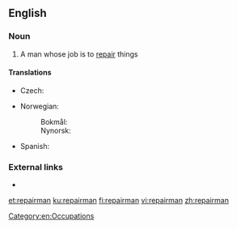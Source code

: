 ==English==

===Noun===
{{en-noun|repairmen}}

# A man whose job is to [[repair]] things

====Translations====
{{trans-top|man whose job is to repair things}}
* Czech: {{t|cs|opravář|m}}
{{trans-mid}}
* Norwegian:
*: Bokmål: {{t|nb|reparatør|m}}
*: Nynorsk: {{t|nn|reparatør|m}}
* Spanish: {{t+|es|reparadores|m-p}}
{{trans-bottom}}

===External links===
* {{R:OneLook}}

[[Category:en:Occupations]]

[[et:repairman]]
[[ku:repairman]]
[[fi:repairman]]
[[vi:repairman]]
[[zh:repairman]]
